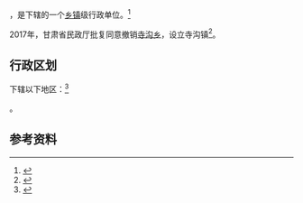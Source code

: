 {{中国乡级行政区|62/11/26/202/000}}

'''{{PAGENAMEBASE}}'''，是{{PRC admin/fullname|62/11/26/202/000|3}}下辖的一个[[乡镇|乡镇]]级行政单位。<ref>{{PRC admin/ref sgc|{{PRC admin/parent|62/11/26/202/000}}}}</ref>

2017年，甘肃省民政厅批复同意撤销[[寺沟乡|寺沟乡]]，设立寺沟镇<ref>{{Cite web |url=http://www.gsmz.gov.cn/articles/2017/08/23/article_3_112051_1.html |title=甘肃省民政厅关于定西市渭源县等4县20个乡撤乡改镇的批复（甘民复〔2017〕110号） |access-date=2017-09-17 |archive-date=2017-09-17 |archive-url=https://web.archive.org/web/20170917171011/http://www.gsmz.gov.cn/articles/2017/08/23/article_3_112051_1.html |dead-url=yes }}</ref>。

== 行政区划 ==

{{PAGENAMEBASE}}下辖以下地区：<ref>{{PRC admin/ref sgc|62/11/26/202/000}}</ref>

{{PRC admin/children|62/11/26/202/000}}。

== 参考资料 ==

{{reflist}}

{{行政区划小作品}}
{{PRC admin/navcat|62/11/26/202/000}}